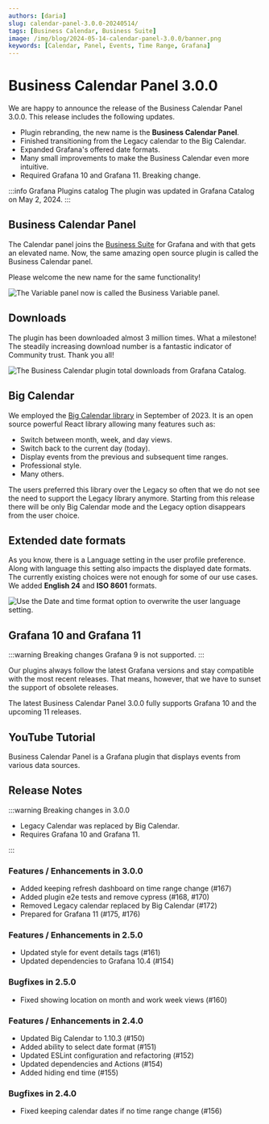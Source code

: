 ```yaml
---
authors: [daria]
slug: calendar-panel-3.0.0-20240514/
tags: [Business Calendar, Business Suite]
image: /img/blog/2024-05-14-calendar-panel-3.0.0/banner.png
keywords: [Calendar, Panel, Events, Time Range, Grafana]
---
```



# Business Calendar Panel 3.0.0

We are happy to announce the release of the Business Calendar Panel 3.0.0. This release includes the following updates.

- Plugin rebranding, the new name is the **Business Calendar Panel**.
- Finished transitioning from the Legacy calendar to the Big Calendar.
- Expanded Grafana's offered date formats.
- Many small improvements to make the Business Calendar even more intuitive.
- Required Grafana 10 and Grafana 11. Breaking change.

:::info Grafana Plugins catalog
The plugin was updated in Grafana Catalog on May 2, 2024.
:::

<Shorts
  src="https://www.youtube.com/embed/FdTKSK6up-Y"
  title="Business Calendar panel 3.0.0 for Grafana."
/>

## Business Calendar Panel

The Calendar panel joins the [Business Suite](/plugins/) for Grafana and with that gets an elevated name. Now, the same amazing open source plugin is called the Business Calendar panel.

Please welcome the new name for the same functionality!

<Image
  title="The Variable panel now is called the Business Variable panel."
  src="/img/blog/2024-05-14-calendar-panel-3.0.0/new-name.png"
/>

## Downloads

The plugin has been downloaded almost 3 million times. What a milestone! The steadily increasing download number is a fantastic indicator of Community trust. Thank you all!

<Image
  title="The Business Calendar plugin total downloads from Grafana Catalog."
  src="/img/blog/2024-05-14-calendar-panel-3.0.0/downloads.png"
/>

## Big Calendar

We employed the [Big Calendar library](https://jquense.github.io/react-big-calendar/examples/index.html?path=/story/about-big-calendar--page) in September of 2023. It is an open source powerful React library allowing many features such as:

- Switch between month, week, and day views.
- Switch back to the current day (today).
- Display events from the previous and subsequent time ranges.
- Professional style.
- Many others.

The users preferred this library over the Legacy so often that we do not see the need to support the Legacy library anymore.
Starting from this release there will be only Big Calendar mode and the Legacy option disappears from the user choice.

## Extended date formats

As you know, there is a Language setting in the user profile preference. Along with language this setting also impacts the displayed date formats.
The currently existing choices were not enough for some of our use cases. We added **English 24** and **ISO 8601** formats.

<Image
  title="Use the Date and time format option to overwrite the user language setting."
  src="/img/blog/2024-05-14-calendar-panel-3.0.0/language.png"
/>

## Grafana 10 and Grafana 11

:::warning Breaking changes
Grafana 9 is not supported.
:::

Our plugins always follow the latest Grafana versions and stay compatible with the most recent releases. That means, however, that we have to sunset the support of obsolete releases.

The latest Business Calendar Panel 3.0.0 fully supports Grafana 10 and the upcoming 11 releases.

<GettingStarted />

## YouTube Tutorial

Business Calendar Panel is a Grafana plugin that displays events from various data sources.

<Youtube
  id="CvLqyY2fQfo"
  title="Business Calendar 3.1.0. Overview and detailed tutorial. Display dates and time in Grafana."
/>

## Release Notes

:::warning Breaking changes in 3.0.0

- Legacy Calendar was replaced by Big Calendar.
- Requires Grafana 10 and Grafana 11.

:::

### Features / Enhancements in 3.0.0

- Added keeping refresh dashboard on time range change (#167)
- Added plugin e2e tests and remove cypress (#168, #170)
- Removed Legacy calendar replaced by Big Calendar (#172)
- Prepared for Grafana 11 (#175, #176)

### Features / Enhancements in 2.5.0

- Updated style for event details tags (#161)
- Updated dependencies to Grafana 10.4 (#154)

### Bugfixes in 2.5.0

- Fixed showing location on month and work week views (#160)

### Features / Enhancements in 2.4.0

- Updated Big Calendar to 1.10.3 (#150)
- Added ability to select date format (#151)
- Updated ESLint configuration and refactoring (#152)
- Updated dependencies and Actions (#154)
- Added hiding end time (#155)

### Bugfixes in 2.4.0

- Fixed keeping calendar dates if no time range change (#156)

<Feedback />
